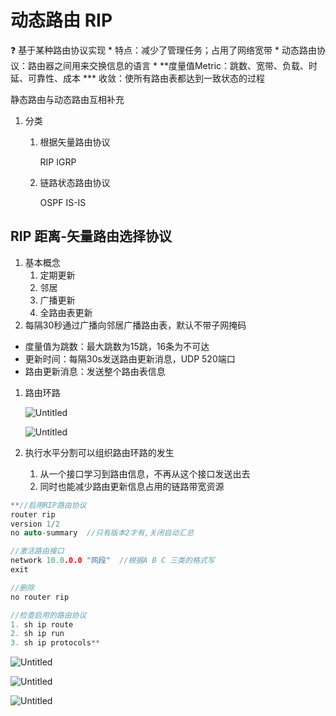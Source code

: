 # 动态路由  RIP

<aside>
❓ 基于某种路由协议实现
* 特点：减少了管理任务；占用了网络宽带
* 动态路由协议：路由器之间用来交换信息的语言
* **度量值Metric：跳数、宽带、负载、时延、可靠性、成本
*** 收敛：使所有路由表都达到一致状态的过程

</aside>

静态路由与动态路由互相补充

1. 分类
    1. 根据矢量路由协议
        
        RIP IGRP
        
    2. 链路状态路由协议 
        
        OSPF IS-IS
        

## RIP 距离-矢量路由选择协议

1. 基本概念 
    1. 定期更新
    2. 邻居
    3. 广播更新
    4. 全路由表更新
2. 每隔30秒通过广播向邻居广播路由表，默认不带子网掩码
- 度量值为跳数：最大跳数为15跳，16条为不可达
- 更新时间：每隔30s发送路由更新消息，UDP 520端口
- 路由更新消息：发送整个路由表信息
1. 路由环路
    
    ![Untitled](Untitled%2098.png)
    
    ![Untitled](Untitled%2099.png)
    
2. 执行水平分割可以组织路由环路的发生
    1. 从一个接口学习到路由信息，不再从这个接口发送出去
    2. 同时也能减少路由更新信息占用的链路带宽资源

```cpp
**//启用RIP路由协议
router rip
version 1/2
no auto-summary  //只有版本2才有,关闭自动汇总

//激活路由接口
network 10.0.0.0 "网段"  //根据A B C 三类的格式写
exit

//删除
no router rip

//检查启用的路由协议
1. sh ip route
2. sh ip run 
3. sh ip protocols**
```

![Untitled](Untitled%20100.png)

![Untitled](Untitled%20101.png)

![Untitled](Untitled%20102.png)